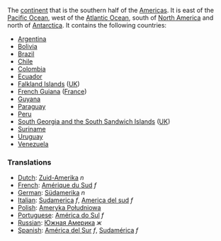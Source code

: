 The [[continent]] that is the southern half of the [[Americas]].  It is east of the [[Pacific Ocean]], west of the [[Atlantic Ocean]], south of [[North America]] and north of [[Antarctica]].  It contains the following countries:

* [[Argentina]]
* [[Bolivia]]
* [[Brazil]]
* [[Chile]]
* [[Colombia]]
* [[Ecuador]]
* [[Falkland Islands]] ([[UK]])
* [[French Guiana]] ([[France]])
* [[Guyana]]
* [[Paraguay]]
* [[Peru]]
* [[South Georgia and the South Sandwich Islands]] ([[UK]])
* [[Suriname]]
* [[Uruguay]]
* [[Venezuela]]

=== Translations ===
*[[Dutch]]: [[Zuid-Amerika]] ''n''
*[[French]]: [[Amérique du Sud]] ''f''
*[[German]]: [[Südamerika]] ''n''
*[[Italian]]: [[Sudamerica]] ''f'', [[America del sud]] ''f''
*[[Polish]]: [[Ameryka Południowa]]
*[[Portuguese]]: [[América do Sul]] ''f''
*[[Russian]]: [[Южная Америка]] ''ж''
*[[Spanish]]: [[América del Sur]] ''f'', [[Sudamérica]] ''f''